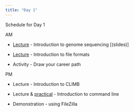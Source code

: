 ```yaml
---
title: "Day 1"
---
```


Schedule for Day 1

AM

* [Lecture](20190102_how_we_sequence.pdf) - Introduction to genome sequencing [(slides)]

* [Lecture](20190111-fileformats.pdf) - Introduction to file formats

* Activity - Draw your career path

PM

* Lecture - Introduction to CLIMB

* Lecture & [practical](command-line-practical.html) - Introduction to command line

* Demonstration - using FileZilla
